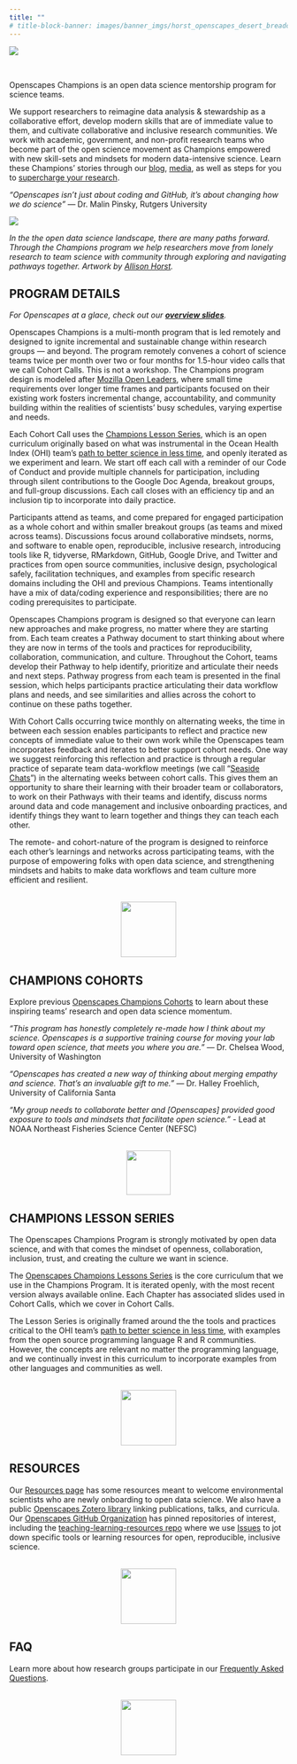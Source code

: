 ```yaml
---
title: ""
# title-block-banner: images/banner_imgs/horst_openscapes_desert_breadcrumbs.png
---
```


::: column-screen
![](images/banner_imgs/horst_openscapes_desert_breadcrumbs.png)
:::
<br>

::: column-screen
<div class="white-div">
<p class="medium-body-text bold700 center-text">Openscapes Champions is an open data science mentorship program for science teams.</p>
</div>

<div class="white-div">
We support researchers to reimagine data analysis & stewardship as a collaborative effort, develop modern skills that are of immediate value to them, and cultivate collaborative and inclusive research communities. We work with academic, government, and non-profit research teams who become part of the open science movement as Champions empowered with new skill-sets and mindsets for modern data-intensive science. Learn these Champions’ stories through our [blog](), [media](), as well as steps for you to [supercharge your research]().

<p class="gray-bg"><span class="bold700">*“Openscapes isn’t just about coding and GitHub, it’s about changing how we do science”*</span> — Dr. Malin Pinsky, Rutgers University</p>
</div>
:::

![](images/page_imgs/horst_openscapes_champions.jpg)

<p class="small-gray-text center-text">*In the the open data science landscape, there are many paths forward. Through the Champions program we help researchers move from lonely research to team science with community through exploring and navigating pathways together. Artwork by [Allison Horst](https://twitter.com/allison_horst).*</p>

::: column-screen

<div class="white-div">
<h2>PROGRAM DETAILS</h2>

*For Openscapes at a glace, check out our [**overview slides**](https://docs.google.com/presentation/d/e/2PACX-1vRQEGsjdnaIWovo1QTo7oZnMzfuOzlTujObHAa0B2maRioRdpvkr8P7fEzDTD98yTs7j6w3sc_DQ9Zi/pub?start=false&loop=false&delayms=3000&slide=id.gb1d0505bec_0_0).*

Openscapes Champions is a multi-month program that is led remotely and designed to ignite incremental and sustainable change within research groups — and beyond. The program remotely convenes a cohort of science teams twice per month over two or four months for 1.5-hour video calls that we call Cohort Calls. This is not a workshop. The Champions program design is modeled after [Mozilla Open Leaders](https://foundation.mozilla.org/en/initiatives/mozilla-open-leaders/fork-open-leaders/), where small time requirements over longer time frames and participants focused on their existing work fosters incremental change, accountability, and community building within the realities of scientists’ busy schedules, varying expertise and needs.

Each Cohort Call uses the [Champions Lesson Series](https://openscapes.github.io/series/), which is an open curriculum originally based on what was instrumental in the Ocean Health Index (OHI) team’s [path to better science in less time](https://www.nature.com/articles/s41559-017-0160), and openly iterated as we experiment and learn. We start off each call with a reminder of our Code of Conduct and provide multiple channels for participation, including through silent contributions to the Google Doc Agenda, breakout groups, and full-group discussions. Each call closes with an efficiency tip and an inclusion tip to incorporate into daily practice.

Participants attend as teams, and come prepared for engaged participation as a whole cohort and within smaller breakout groups (as teams and mixed across teams). Discussions focus around collaborative mindsets, norms, and software to enable open, reproducible, inclusive research, introducing tools like R, tidyverse, RMarkdown, GitHub, Google Drive, and Twitter and practices from open source communities, inclusive design, psychological safely, facilitation techniques, and examples from specific research domains including the OHI and previous Champions. Teams intentionally have a mix of data/coding experience and responsibilities; there are no coding prerequisites to participate.

Openscapes Champions program is designed so that everyone can learn new approaches and make progress, no matter where they are starting from. Each team creates a Pathway document to start thinking about where they are now in terms of the tools and practices for reproducibility, collaboration, communication, and culture. Throughout the Cohort, teams develop their Pathway to help identify, prioritize and articulate their needs and next steps. Pathway progress from each team is presented in the final session, which helps participants practice articulating their data workflow plans and needs, and see similarities and allies across the cohort to continue on these paths together.

With Cohort Calls occurring twice monthly on alternating weeks, the time in between each session enables participants to reflect and practice new concepts of immediate value to their own work while the Openscapes team incorporates feedback and iterates to better support cohort needs. One way we suggest reinforcing this reflection and practice is through a regular practice of separate team data-workflow meetings (we call “[Seaside Chats]()”) in the alternating weeks between cohort calls. This gives them an opportunity to share their learning with their broader team or collaborators, to work on their Pathways with their teams and identify, discuss norms around data and code management and inclusive onboarding practices, and identify things they want to learn together and things they can teach each other.

The remote- and cohort-nature of the program is designed to reinforce each other’s learnings and networks across participating teams, with the purpose of empowering folks with open data science, and strengthening mindsets and habits to make data workflows and team culture more efficient and resilient.

<br>
<center><img src="images/animals/horst_openscapes_desert_snake.png" width="100"></center> <!-- SC NOTE: want css centering here (not html) -->
</div>

<div class="white-div">
<h2>CHAMPIONS COHORTS</h2>
Explore previous [Openscapes Champions Cohorts]() to learn about these inspiring teams’ research and open data science momentum.

<p class="gray-bg"><span class="bold700">*“This program has honestly completely re-made how I think about my science. Openscapes is a supportive training course for moving your lab toward open science, that meets you where you are.”*</span> — Dr. Chelsea Wood, University of Washington</p>

<p class="gray-bg"><span class="bold700">*“Openscapes has created a new way of thinking about merging empathy and science. That’s an invaluable gift to me.”*</span> — Dr. Halley Froehlich, University of California Santa</p>

<p class="gray-bg"><span class="bold700">*“My group needs to collaborate better and [Openscapes] provided good exposure to tools and mindsets that facilitate open science.”*</span> - Lead at NOAA Northeast Fisheries Science Center (NEFSC)</p>

<br>
<center><img src="images/animals/horst_openscapes_desert_cactus.png" height="80"></center> <!-- SC NOTE: want css centering here (not html) -->
</div>

<div class="white-div">
<h2>CHAMPIONS LESSON SERIES</h2>

The Openscapes Champions Program is strongly motivated by open data science, and with that comes the mindset of openness, collaboration, inclusion, trust, and creating the culture we want in science.

The [Openscapes Champions Lessons Series](https://openscapes.github.io/series/) is the core curriculum that we use in the Champions Program. It is iterated openly, with the most recent version always available online. Each Chapter has associated slides used in Cohort Calls, which we cover in Cohort Calls.

The Lesson Series is originally framed around the the tools and practices critical to the OHI team’s [path to better science in less time](https://www.nature.com/articles/s41559-017-0160), with examples from the open source programming language R and R communities. However, the concepts are relevant no matter the programming language, and we continually invest in this curriculum to incorporate examples from other languages and communities as well.

<br>
<center><img src="images/animals/horst_openscapes_desert_roadrunner.png" width="100"></center> <!-- SC NOTE: want css centering here (not html) -->
</div>

<div class="white-div">
<h2>RESOURCES</h2>
Our [Resources page]() has some resources meant to welcome environmental scientists who are newly onboarding to open data science. We also have a public [Openscapes Zotero library](https://www.zotero.org/groups/4118402/openscapes/library) linking publications, talks, and curricula. Our [Openscapes GitHub Organization](https://github.com/openscapes) has pinned repositories of interest, including the [teaching-learning-resources repo](https://github.com/openscapes/teaching-learning-resources) where we use [Issues](https://github.com/Openscapes/teaching-learning-resources/issues) to jot down specific tools or learning resources for open, reproducible, inclusive science.

<br>
<center><img src="images/animals/horst_openscapes_desert_agave.png" width="100"></center> <!-- SC NOTE: want css centering here (not html) -->
</div>

<div class="white-div">
<h2>FAQ</h2>
Learn more about how research groups participate in our [Frequently Asked Questions]().

<br>
<center><img src="images/animals/horst_openscapes_desert_tortoise.png" width="100"></center> <!-- SC NOTE: want css centering here (not html) -->
</div>

:::
